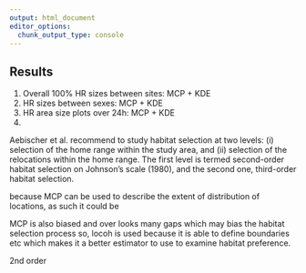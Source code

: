 ```yaml
---
output: html_document
editor_options: 
  chunk_output_type: console
---
```

## Results

1. Overall 100% HR sizes between sites: MCP + KDE
2. HR sizes between sexes: MCP + KDE
3. HR area size plots over 24h: MCP + KDE
4. 


Aebischer et al. recommend to study habitat selection at two levels: (i) selection of the home range within the study area, and (ii) selection of the relocations within the home range. The first level is termed second-order habitat selection on Johnson's scale (1980), and the second one, third-order habitat selection.



 because MCP can be used to describe the extent of distribution of locations, as such it could be
 
 
 MCP is also biased and over looks many gaps which may bias the habitat selection process
 so, locoh is used because it is able to define boundaries etc which makes it a better estimator to use to examine habitat preference.
 
 2nd order